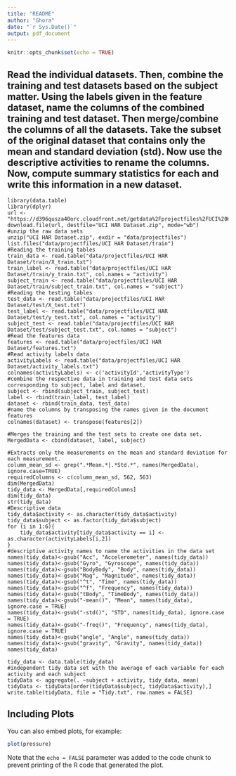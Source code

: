 ```yaml
---
title: "README"
author: "Ghora"
date: "`r Sys.Date()`"
output: pdf_document
---
```


```r
knitr::opts_chunk$set(echo = TRUE)
```

## Read the individual datasets. Then, combine the training and test datasets based on the subject matter. Using the labels given in the feature dataset, name the columns of the combined training and test dataset.  Then merge/combine the columns of all the datasets. Take the subset of the original dataset that contains only the mean and standard deviation (std). Now use the descriptive activities to rename the columns. Now, compute summary statistics for each and write this information in a new dataset.

```tidy
library(data.table)
library(dplyr)
url <- "https://d396qusza40orc.cloudfront.net/getdata%2Fprojectfiles%2FUCI%20HAR%20Dataset.zip"
download.file(url, destfile="UCI HAR Dataset.zip", mode="wb")
#unzip the raw data sets
unzip("UCI HAR Dataset.zip", exdir = "data/projectfiles")
list.files("data/projectfiles/UCI HAR Dataset/train")
#Reading the training tables
train_data <- read.table("data/projectfiles/UCI HAR Dataset/train/X_train.txt")
train_label <- read.table("data/projectfiles/UCI HAR Dataset/train/y_train.txt", col.names = "activity")
subject_train <- read.table("data/projectfiles/UCI HAR Dataset/train/subject_train.txt", col.names = "subject")
#Reading the testing tables
test_data <- read.table("data/projectfiles/UCI HAR Dataset/test/X_test.txt")
test_label <- read.table("data/projectfiles/UCI HAR Dataset/test/y_test.txt", col.names = "activity")
subject_test <- read.table("data/projectfiles/UCI HAR Dataset/test/subject_test.txt", col.names = "subject")
#Read the features data
features <- read.table("data/projectfiles/UCI HAR Dataset/features.txt")
#Read activity labels data
activityLabels <- read.table("data/projectfiles/UCI HAR Dataset/activity_labels.txt")
colnames(activityLabels) <- c('activityId','activityType')
#combine the respective data in training and test data sets corresponding to subject, label and dataset.
subject <- rbind(subject_train, subject_test)
label <- rbind(train_label, test_label)
dataset <- rbind(train_data, test_data)
#name the columns by transposing the names given in the document features
colnames(dataset) <- transpose(features[2])

#Merges the training and the test sets to create one data set.
MergedData <- cbind(dataset, label, subject)

#Extracts only the measurements on the mean and standard deviation for each measurement. 
column_mean_sd <- grep(".*Mean.*|.*Std.*", names(MergedData), ignore.case=TRUE)
requiredColumns <- c(column_mean_sd, 562, 563)
dim(MergedData)
tidy_data <- MergedData[,requiredColumns]
dim(tidy_data)
str(tidy_data)
#Descriptive data
tidy_data$activity <- as.character(tidy_data$activity)
tidy_data$subject <- as.factor(tidy_data$subject)
for (i in 1:6){
    tidy_data$activity[tidy_data$activity == i] <- as.character(activityLabels[i,2])
}
#descriptive activity names to name the activities in the data set
names(tidy_data)<-gsub("Acc", "Accelerometer", names(tidy_data))
names(tidy_data)<-gsub("Gyro", "Gyroscope", names(tidy_data))
names(tidy_data)<-gsub("BodyBody", "Body", names(tidy_data))
names(tidy_data)<-gsub("Mag", "Magnitude", names(tidy_data))
names(tidy_data)<-gsub("^t", "Time", names(tidy_data))
names(tidy_data)<-gsub("^f", "Frequency", names(tidy_data))
names(tidy_data)<-gsub("tBody", "TimeBody", names(tidy_data))
names(tidy_data)<-gsub("-mean()", "Mean", names(tidy_data), ignore.case = TRUE)
names(tidy_data)<-gsub("-std()", "STD", names(tidy_data), ignore.case = TRUE)
names(tidy_data)<-gsub("-freq()", "Frequency", names(tidy_data), ignore.case = TRUE)
names(tidy_data)<-gsub("angle", "Angle", names(tidy_data))
names(tidy_data)<-gsub("gravity", "Gravity", names(tidy_data))
names(tidy_data)

tidy_data <- data.table(tidy_data)
#independent tidy data set with the average of each variable for each activity and each subject
tidyData <- aggregate(. ~subject + activity, tidy_data, mean)
tidyData <- tidyData[order(tidyData$subject, tidyData$activity),]
write.table(tidyData, file = "Tidy.txt", row.names = FALSE)
```

## Including Plots

You can also embed plots, for example:

```r
plot(pressure)
```

Note that the `echo = FALSE` parameter was added to the code chunk to prevent printing of the R code that generated the plot.
